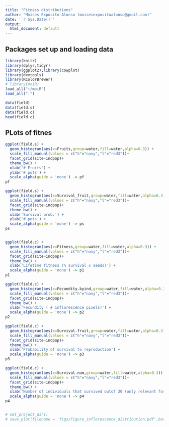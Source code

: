 ```yaml
---
title: "Fitness distributions"
author: "Moises Exposito-Alonso (moisesexpositoalonso@gmail.com)"
date: '`r Sys.Date()`'
output:
  html_document: default
---
```



## Packages set up and loading data

```r
library(knitr)
library(dplyr,tidyr)
library(ggplot2);library(cowplot)
library(devtools)
library(RColorBrewer)
# library(moiR)
load_all("~/moiR")
load_all(".")

data(field)
data(field.s)
data(field.c)
head(field.c)

```


## PLots of fitnes
```r


ggplot(field.s) +
  geom_histogram(aes(x=Fruits,group=water,fill=water,alpha=0.3)) + 
  scale_fill_manual(values = c("h"="navy","l"="red3"))+
  facet_grid(site~indpop)+
  theme_bw() +
  xlab('# Fruits') + 
  ylab('# pots') + 
  scale_alpha(guide = 'none') -> pf
pf

ggplot(field.s) +
  geom_histogram(aes(x=Survival_fruit,group=water,fill=water,alpha=0.3)) + 
  scale_fill_manual(values = c("h"="navy","l"="red3"))+
  facet_grid(site~indpop)+
  theme_bw() +
  xlab('Survival prob.') + 
  ylab('# pots') +
  scale_alpha(guide = 'none') -> ps
ps


ggplot(field.c) +
  geom_histogram(aes(x=Fitness,group=water,fill=water,alpha=0.3)) + 
  scale_fill_manual(values = c("h"="navy","l"="red3"))+
  facet_grid(site~indpop)+
  theme_bw() +
  xlab('Lifetime fitness (% survival x seeds)') + 
  scale_alpha(guide = 'none') -> p1
p1

ggplot(field.c) +
  geom_histogram(aes(x=Fecundity.byind,group=water,fill=water,alpha=0.3)) + 
  scale_fill_manual(values = c("h"="navy","l"="red3"))+
  facet_grid(site~indpop)+
  theme_bw() +
  xlab('Fecundity ( # inflorescence pixels)') + 
  scale_alpha(guide = 'none') -> p2
p2

ggplot(field.c) +
  geom_histogram(aes(x=Survival.fruit,group=water,fill=water,alpha=0.3)) + 
  scale_fill_manual(values = c("h"="navy","l"="red3"))+
  facet_grid(site~indpop)+
  theme_bw() +
  xlab('Probability of survival to reproduction') + 
  scale_alpha(guide = 'none') -> p3
p3

ggplot(field.c) +
  geom_histogram(aes(x=Survival.num,group=water,fill=water,alpha=0.3)) + 
  scale_fill_manual(values = c("h"="navy","l"="red3"))+
  facet_grid(site~indpop)+
  theme_bw() +
  xlab('Number of individuals that survived outof 30 (only relevant for population replicate)') + 
  scale_alpha(guide = 'none') -> p4
p4


# set_project_dir()
# save_plot(filename = 'figs/Figure_inflorescence_distribution.pdf',base_height = 6,base_width = 6, plot=p1)


```


################################################################################

